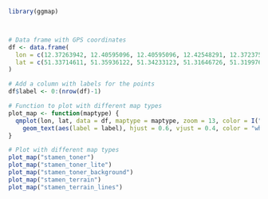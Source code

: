 ```r
library(ggmap)



# Data frame with GPS coordinates
df <- data.frame(
  lon = c(12.37263942, 12.40595096, 12.40595096, 12.42548291, 12.37237557, 12.32352196, 12.29186969, 12.31374474, 12.34277458, 12.35892207),
  lat = c(51.33714611, 51.35936122, 51.34233123, 51.31646726, 51.31997635, 51.31785736, 51.31568457, 51.34784903, 51.36751027, 51.36252086)
)

# Add a column with labels for the points
df$label <- 0:(nrow(df)-1)

# Function to plot with different map types
plot_map <- function(maptype) {
  qmplot(lon, lat, data = df, maptype = maptype, zoom = 13, color = I("#222B57"), size = I(10)) +
    geom_text(aes(label = label), hjust = 0.6, vjust = 0.4, color = "white") 
}

# Plot with different map types
plot_map("stamen_toner")
plot_map("stamen_toner_lite")
plot_map("stamen_toner_background")
plot_map("stamen_terrain")
plot_map("stamen_terrain_lines")

```
